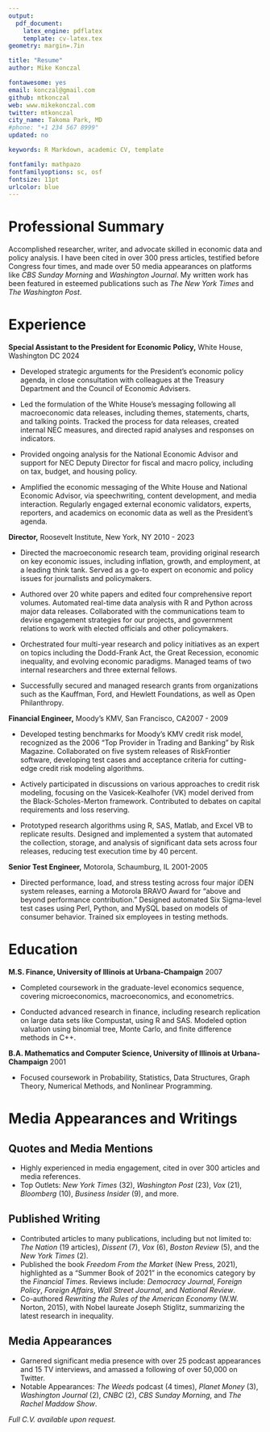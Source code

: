 ```yaml
---
output: 
  pdf_document:
    latex_engine: pdflatex
    template: cv-latex.tex
geometry: margin=.7in

title: "Resume"
author: Mike Konczal

fontawesome: yes
email: konczal@gmail.com
github: mtkonczal
web: www.mikekonczal.com
twitter: mtkonczal
city_name: Takoma Park, MD
#phone: "+1 234 567 8999"
updated: no

keywords: R Markdown, academic CV, template

fontfamily: mathpazo
fontfamilyoptions: sc, osf
fontsize: 11pt
urlcolor: blue
---
```

\pagenumbering{arabic}
# Professional Summary

Accomplished researcher, writer, and advocate skilled in economic data and policy analysis. I have been cited in over 300 press articles, testified before Congress four times, and made over 50 media appearances on platforms like *CBS Sunday Morning* and *Washington Journal*. My written work has been featured in esteemed publications such as *The New York Times* and *The Washington Post*.

# Experience 

**Special Assistant to the President for Economic Policy,** White House, Washington DC \hfill 2024

- Developed strategic arguments for the President’s economic policy agenda, in close consultation with colleagues at the Treasury Department and the Council of Economic Advisers.

- Led the formulation of the White House’s messaging following all macroeconomic data releases, including themes, statements, charts, and talking points. Tracked the process for data releases, created internal NEC measures, and directed rapid analyses and responses on indicators.

- Provided ongoing analysis for the National Economic Advisor and support for NEC Deputy Director for fiscal and macro policy, including on tax, budget, and housing policy.

- Amplified the economic messaging of the White House and National Economic Advisor, via speechwriting, content development, and media interaction. Regularly engaged external economic validators, experts, reporters, and academics on economic data as well as the President’s agenda.

**Director,** Roosevelt Institute, New York, NY \hfill 2010 - 2023

- Directed the macroeconomic research team, providing original research on key economic issues, including inflation, growth, and employment, at a leading think tank. Served as a go-to expert on economic and policy issues for journalists and policymakers.

- Authored over 20 white papers and edited four comprehensive report volumes. Automated real-time data analysis with R and Python across major data releases. Collaborated with the communications team to devise engagement strategies for our projects, and government relations to work with elected officials and other policymakers.

- Orchestrated four multi-year research and policy initiatives as an expert on topics including the Dodd-Frank Act, the Great Recession, economic inequality, and evolving economic paradigms. Managed teams of two internal researchers and three external fellows.

- Successfully secured and managed research grants from organizations such as the Kauffman, Ford, and Hewlett Foundations, as well as Open Philanthropy.

**Financial Engineer,** Moody’s KMV, San Francisco, CA\hfill 2007 - 2009

- Developed testing benchmarks for Moody’s KMV credit risk model, recognized as the 2006 "Top Provider in Trading and Banking" by Risk Magazine. Collaborated on five system releases of RiskFrontier software, developing test cases and acceptance criteria for cutting-edge credit risk modeling algorithms.

- Actively participated in discussions on various approaches to credit risk modeling, focusing on the Vasicek-Kealhofer (VK) model derived from the Black-Scholes-Merton framework. Contributed to debates on capital requirements and loss reserving.

- Prototyped research algorithms using R, SAS, Matlab, and Excel VB to replicate results. Designed and implemented a system that automated the collection, storage, and analysis of significant data sets across four releases, reducing test execution time by 40 percent.

**Senior Test Engineer,** Motorola, Schaumburg, IL \hfill 2001-2005

- Directed performance, load, and stress testing across four major iDEN system releases, earning a Motorola BRAVO Award for "above and beyond performance contribution." Designed automated Six Sigma-level test cases using Perl, Python, and MySQL based on models of consumer behavior. Trained six employees in testing methods.

# Education

**M.S. Finance, University of Illinois at Urbana-Champaign** \hfill 2007

- Completed coursework in the graduate-level economics sequence, covering microeconomics, macroeconomics, and econometrics.

- Conducted advanced research in finance, including research replication on large data sets like Compustat, using R and SAS. Modeled option valuation using binomial tree, Monte Carlo, and finite difference methods in C++.

**B.A. Mathematics and Computer Science, University of Illinois at Urbana-Champaign** \hfill 2001

- Focused coursework in Probability, Statistics, Data Structures, Graph Theory, Numerical Methods, and Nonlinear Programming.

# Media Appearances and Writings

## Quotes and Media Mentions##
- Highly experienced in media engagement, cited in over 300 articles and media references.
- Top Outlets: _New York Times_ (32), _Washington Post_ (23), _Vox_ (21), _Bloomberg_ (10), _Business Insider_ (9), and more.

## Published Writing
- Contributed articles to many publications, including but not limited to: _The Nation_ (19 articles), _Dissent_ (7), _Vox_ (6), _Boston Review_ (5), and the _New York Times_ (2).
- Published the book _Freedom From the Market_ (New Press, 2021), highlighted as a "Summer Book of 2021" in the economics category by the _Financial Times_. Reviews include: _Democracy Journal_, _Foreign Policy_, _Foreign Affairs_, _Wall Street Journal_, and _National Review_.
- Co-authored *Rewriting the Rules of the American Economy* (W.W. Norton, 2015), with Nobel laureate Joseph Stiglitz, summarizing the latest research in inequality.

## Media Appearances
- Garnered significant media presence with over 25 podcast appearances and 15 TV interviews, and amassed a following of over 50,000 on Twitter.
- Notable Appearances: _The Weeds_ podcast (4 times), _Planet Money_ (3), _Washington Journal_ (2), _CNBC_ (2), _CBS Sunday Morning_, and _The Rachel Maddow Show_.

_Full C.V. available upon request._
